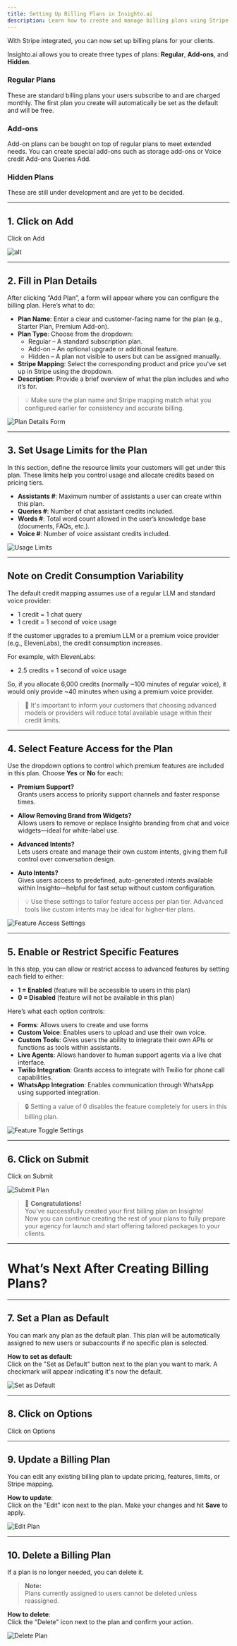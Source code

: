 ```yaml
---
title: Setting Up Billing Plans in Insighto.ai
description: Learn how to create and manage billing plans using Stripe integration in Insighto.
---
```


With Stripe integrated, you can now set up billing plans for your clients.

Insighto.ai allows you to create three types of plans: **Regular**, **Add-ons**, and **Hidden**.

### Regular Plans

These are standard billing plans your users subscribe to and are charged monthly. The first plan you create will automatically be set as the default and will be free.

### Add-ons

Add-on plans can be bought on top of regular plans to meet extended needs. You can create special add-ons such as storage add-ons or Voice credit Add-ons Queries Add.

### Hidden Plans

These are still under development and are yet to be decided.

---

## 1. Click on Add

Click on Add

![alt](images/billing/1.png)

---

## 2. Fill in Plan Details

After clicking “Add Plan”, a form will appear where you can configure the billing plan. Here’s what to do:

- **Plan Name**: Enter a clear and customer-facing name for the plan (e.g., Starter Plan, Premium Add-on).
- **Plan Type**: Choose from the dropdown:
  - Regular – A standard subscription plan.
  - Add-on – An optional upgrade or additional feature.
  - Hidden – A plan not visible to users but can be assigned manually.
- **Stripe Mapping**: Select the corresponding product and price you've set up in Stripe using the dropdown.
- **Description**: Provide a brief overview of what the plan includes and who it’s for.

> 💡 Make sure the plan name and Stripe mapping match what you configured earlier for consistency and accurate billing.

![Plan Details Form](https://docs.insighto.ai/images/plan-details-form.png)

---

## 3. Set Usage Limits for the Plan

In this section, define the resource limits your customers will get under this plan. These limits help you control usage and allocate credits based on pricing tiers.

- **Assistants #**: Maximum number of assistants a user can create within this plan.
- **Queries #**: Number of chat assistant credits included.
- **Words #**: Total word count allowed in the user’s knowledge base (documents, FAQs, etc.).
- **Voice #**: Number of voice assistant credits included.

![Usage Limits](https://docs.insighto.ai/images/usage-limits.png)

---

## Note on Credit Consumption Variability

The default credit mapping assumes use of a regular LLM and standard voice provider:

- 1 credit = 1 chat query
- 1 credit = 1 second of voice usage

If the customer upgrades to a premium LLM or a premium voice provider (e.g., ElevenLabs), the credit consumption increases.

For example, with ElevenLabs:

- 2.5 credits = 1 second of voice usage

So, if you allocate 6,000 credits (normally ~100 minutes of regular voice), it would only provide ~40 minutes when using a premium voice provider.

> 📌 It's important to inform your customers that choosing advanced models or providers will reduce total available usage within their credit limits.

---

## 4. Select Feature Access for the Plan

Use the dropdown options to control which premium features are included in this plan. Choose **Yes** or **No** for each:

- **Premium Support?**  
Grants users access to priority support channels and faster response times.

- **Allow Removing Brand from Widgets?**  
Allows users to remove or replace Insighto branding from chat and voice widgets—ideal for white-label use.

- **Advanced Intents?**  
Lets users create and manage their own custom intents, giving them full control over conversation design.

- **Auto Intents?**  
Gives users access to predefined, auto-generated intents available within Insighto—helpful for fast setup without custom configuration.

> 💡 Use these settings to tailor feature access per plan tier. Advanced tools like custom intents may be ideal for higher-tier plans.

![Feature Access Settings](https://docs.insighto.ai/images/feature-access.png)

---

## 5. Enable or Restrict Specific Features

In this step, you can allow or restrict access to advanced features by setting each field to either:

- **1 = Enabled** (feature will be accessible to users in this plan)  
- **0 = Disabled** (feature will not be available in this plan)

Here’s what each option controls:

- **Forms**: Allows users to create and use forms  
- **Custom Voice**: Enables users to upload and use their own voice.  
- **Custom Tools**: Gives users the ability to integrate their own APIs or functions as tools within assistants.  
- **Live Agents**: Allows handover to human support agents via a live chat interface.  
- **Twilio Integration**: Grants access to integrate with Twilio for phone call capabilities.  
- **WhatsApp Integration**: Enables communication through WhatsApp using supported integration.

> 🔒 Setting a value of 0 disables the feature completely for users in this billing plan.

![Feature Toggle Settings](https://docs.insighto.ai/images/feature-toggle.png)

---

## 6. Click on Submit

Click on Submit

![Submit Plan](https://docs.insighto.ai/images/submit-plan.png)

> 🎉 **Congratulations!**  
You’ve successfully created your first billing plan on Insighto!  
Now you can continue creating the rest of your plans to fully prepare your agency for launch and start offering tailored packages to your clients.

---

# What’s Next After Creating Billing Plans?

---

## 7. Set a Plan as Default

You can mark any plan as the default plan. This plan will be automatically assigned to new users or subaccounts if no specific plan is selected.

**How to set as default**:  
Click on the "Set as Default" button next to the plan you want to mark. A checkmark will appear indicating it's now the default.

![Set as Default](https://docs.insighto.ai/images/set-as-default.png)

---

## 8. Click on Options

Click on Options

---

## 9. Update a Billing Plan

You can edit any existing billing plan to update pricing, features, limits, or Stripe mapping.

**How to update**:  
Click on the "Edit" icon next to the plan. Make your changes and hit **Save** to apply.

![Edit Plan](https://docs.insighto.ai/images/edit-plan.png)

---

## 10. Delete a Billing Plan

If a plan is no longer needed, you can delete it.

> **Note:**  
Plans currently assigned to users cannot be deleted unless reassigned.

**How to delete**:  
Click the "Delete" icon next to the plan and confirm your action.

![Delete Plan](https://docs.insighto.ai/images/delete-plan.png)

